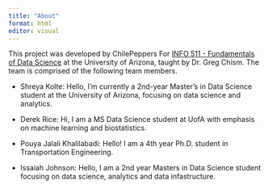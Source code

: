 ```yaml
---
title: "About"
format: html
editor: visual
---
```


This project was developed by ChilePeppers For [INFO 511 - Fundamentals of Data Science](https://datasciaz.netlify.app/) at the University of Arizona, taught by Dr. Greg Chism. The team is comprised of the following team members.

-   Shreya Kolte: Hello, I'm currently a 2nd-year Master's in Data Science student at the University of Arizona, focusing on data science and analytics.

-   Derek Rice: Hi, I am a MS Data Science student at UofA with emphasis on machine learning and biostatistics.

-   Pouya Jalali Khalilabadi: Hello! I am a 4th year Ph.D. student in Transportation Engineering.

-   Issaiah Johnson: Hello, I am a 2nd year Masters in Data Science student focusing on data science, analytics and data infastructure.
